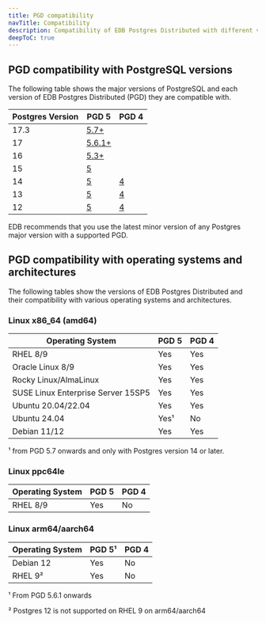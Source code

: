 ```yaml
---
title: PGD compatibility
navTitle: Compatibility
description: Compatibility of EDB Postgres Distributed with different versions of PostgreSQL
deepToC: true
---
```


## PGD compatibility with PostgreSQL versions

The following table shows the major versions of PostgreSQL and each version of EDB Postgres Distributed (PGD) they are compatible with.

| Postgres Version | PGD 5              | PGD 4        |
|------------------|--------------------|--------------|
| 17.3             | [5.7+](/pgd/5.7)   |              |
| 17               | [5.6.1+](/pgd/5.6) |              |
| 16               | [5.3+](/pgd/5.6/)  |              |
| 15               | [5](/pgd/5.6/)     |              |
| 14               | [5](/pgd/5.6/)     | [4](/pgd/4/) |
| 13               | [5](/pgd/5.6/)     | [4](/pgd/4/) |
| 12               | [5](/pgd/5.6/)     | [4](/pgd/4/) |

EDB recommends that you use the latest minor version of any Postgres major version with a supported PGD.

## PGD compatibility with operating systems and architectures

The following tables show the versions of EDB Postgres Distributed and their compatibility with various operating systems and architectures.

### Linux x86_64 (amd64)

| Operating System                   | PGD 5      | PGD 4 |
|------------------------------------|------------|-------|
| RHEL 8/9                           | Yes        | Yes   |
| Oracle Linux 8/9                   | Yes        | Yes   |
| Rocky Linux/AlmaLinux              | Yes        | Yes   |
| SUSE Linux Enterprise Server 15SP5 | Yes        | Yes   |
| Ubuntu 20.04/22.04                 | Yes        | Yes   |
| Ubuntu 24.04                       | Yes&sup1;  | No    |
| Debian 11/12                       | Yes        | Yes   |

&sup1; from PGD 5.7 onwards and only with Postgres version 14 or later.

### Linux ppc64le

| Operating System | PGD 5 | PGD 4 |
|------------------|-------|-------|
| RHEL 8/9         | Yes   | No    |


### Linux arm64/aarch64

| Operating System | PGD 5&sup1; | PGD 4 |
|------------------|-------------|-------|
| Debian 12        | Yes         | No    |
| RHEL 9&sup2;     | Yes         | No    |

&sup1; From PGD 5.6.1 onwards

&sup2; Postgres 12 is not supported on RHEL 9 on arm64/aarch64
